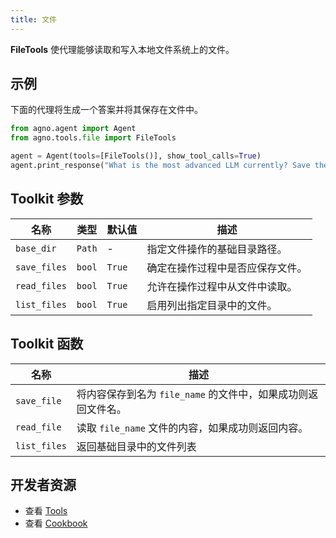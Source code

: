 ```yaml
---
title: 文件
---
```


**FileTools** 使代理能够读取和写入本地文件系统上的文件。

## 示例

下面的代理将生成一个答案并将其保存在文件中。

```python cookbook/tools/file_tools.py
from agno.agent import Agent
from agno.tools.file import FileTools

agent = Agent(tools=[FileTools()], show_tool_calls=True)
agent.print_response("What is the most advanced LLM currently? Save the answer to a file.", markdown=True)
```

## Toolkit 参数

| 名称         | 类型   | 默认值 | 描述                                       |
| ------------ | ------ | ------ | ------------------------------------------ |
| `base_dir`   | `Path` | -      | 指定文件操作的基础目录路径。                 |
| `save_files` | `bool` | `True` | 确定在操作过程中是否应保存文件。             |
| `read_files` | `bool` | `True` | 允许在操作过程中从文件中读取。             |
| `list_files` | `bool` | `True` | 启用列出指定目录中的文件。                 |

## Toolkit 函数

| 名称         | 描述                                                         |
| ------------ | ------------------------------------------------------------ |
| `save_file`  | 将内容保存到名为 `file_name` 的文件中，如果成功则返回文件名。 |
| `read_file`  | 读取 `file_name` 文件的内容，如果成功则返回内容。             |
| `list_files` | 返回基础目录中的文件列表                                     |

## 开发者资源

- 查看 [Tools](https://github.com/agno-agi/agno/blob/main/libs/agno/agno/tools/file.py)
- 查看 [Cookbook](https://github.com/agno-agi/agno/blob/main/cookbook/tools/file_tools.py)